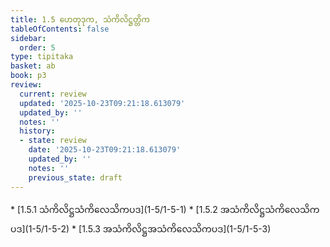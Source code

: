```yaml
---
title: 1.5 ဟေတုဒုက, သံကိလိဋ္ဌတ္တိက
tableOfContents: false
sidebar:
  order: 5
type: tipitaka
basket: ab
book: p3
review:
  current: review
  updated: '2025-10-23T09:21:18.613079'
  updated_by: ''
  notes: ''
  history:
  - state: review
    date: '2025-10-23T09:21:18.613079'
    updated_by: ''
    notes: ''
    previous_state: draft
---
```



<ReviewStatus review={frontmatter.review} showDetails={true} />

<HypothesisAnnotation frontmatter={frontmatter} />

<DynamicBreadcrumb />



<TableOfContents book="p3" section="1.5">
* [1.5.1 သံကိလိဋ္ဌသံကိလေသိကပဒ](1-5/1-5-1)
* [1.5.2 အသံကိလိဋ္ဌသံကိလေသိကပဒ](1-5/1-5-2)
* [1.5.3 အသံကိလိဋ္ဌအသံကိလေသိကပဒ](1-5/1-5-3)
</TableOfContents>